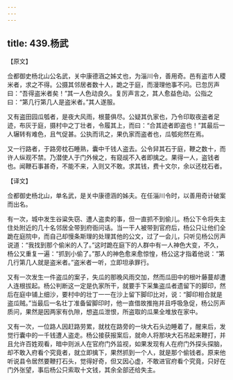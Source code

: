 ```yaml
---
---
---
```

title: 439.杨武
---



【原文】

佥都御史杨北山公名武，关中康德涵之姊丈也，为淄川令，善用奇。邑有盗市人稷米者，求之不得。公摄其邻居者数十人，跪之于庭，而漫理他事不问。已忽厉声曰：“吾得盗米者矣！”其一人色动良久。复厉声言之，其人愈益色动。公指之曰：“第几行第几人是盗米者。”其人遂服。

又有盗田园瓜瓠者，是夜大风雨，根蔓俱尽。公疑其仇家也，乃令印取夜盗者足迹，布灰于庭，摄村中之丁壮者，令履其上，而曰：“合其迹者即盗也！”其最后一人辗转有难色，且气促甚。公执而讯之，果仇家而盗者也，瓜瓠宛然在焉。

又一行路者，于路旁枕石睡熟，囊中千钱人盗去。公令舁其石于庭，鞭之数十，而许人纵观不禁。乃潜使人于门外候之，有窥觇不入者即擒之。果得一人，盗钱者也。闻鞭石事甚奇，不能不来，入则又不敢。求其钱，费十文尔，余以还枕石者。

【译文】

佥都御史杨北山，单名武，是关中康德涵的姊夫。在任淄川令时，以善用奇计破案而出名。

有一次，城中发生谷粱失窃、遭人盗卖的事，但一直抓不到偷儿。杨公下令将失主住处附近的几十名邻居全带到府衙问话。当一干人被带到官府后，杨公只让他们全跪在庭院中，而自己却慢条斯理的处理其他的公文，过了一会儿，只听见杨公厉声说道：“我找到那个偷米的人了。”这时跪在庭下的人群中有一人神色大变，不久，杨公又重复一遍：“抓到小偷了。”那人的神色愈来愈惊惶，杨公这才指着他说：“第几行第几人就是盗米者。”盗米者一听，立即坦承罪行。

又有一次发生一件盗瓜的案子，失瓜的那晚风雨交加，然而瓜田中的根叶藤蔓却遭人连根拔起。杨公判断这一定是仇家所干，就要手下采集盗瓜者遗留下的脚印，然后在庭中铺上细沙，要村中的壮丁一一在沙上留下脚印比对，说：“脚印相合就是盗瓜贼。”当最后一名壮丁准备留脚印时，他一直借故推拖并且呼吸急促，杨公厉声质问，果然是因两家有仇隙，想盗瓜泄恨，所盗取的瓜果全堆放在家中。

又有一次，一位路人因赶路劳累，就枕在路旁的一块大石头边睡着了，醒来后，发觉行囊中的一千钱遭人盗走。杨公接获报案后，就命人将那块大石吊起来鞭打，并且允许百姓观看，暗中则派人在官府门外监视，如果发现有人在府门外探头探脑，却不敢入府看个究竟者，就立即擒下，果然抓到一个人，就是那个偷钱者。原来他听说县令居然要鞭打石头，觉得好奇，但又因心虚，不敢进官府看个究竟，只好在门外张望，事后杨公只索取十文钱，其余全部还给失主。